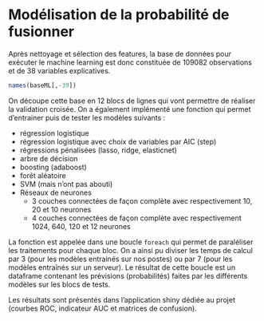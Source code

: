 
# Modélisation de la probabilité de fusionner

<!-- ```{r} -->
<!-- load("../Base.RData") -->
<!-- ``` -->


Après nettoyage et sélection des features, la base de données pour exécuter le machine learning est donc constituée de 109082 observations et de 38 variables explicatives.

```r
names(baseML[,-39])
```

On découpe cette base en 12 blocs de lignes qui vont permettre de réaliser la validation croisée. On a également implémenté une fonction qui permet d'entrainer puis de tester les modèles suivants :

- régression logistique
- régression logistique avec choix de variables par AIC (step)
- régressions pénalisées (lasso, ridge, elasticnet)
- arbre de décision
- boosting (adaboost)
- forêt aléatoire
- SVM (mais n'ont pas abouti)
- Réseaux de neurones
    + 3 couches connectées de façon complète avec respectivement 10, 20 et 10 neurones
    + 4 couches connectées de façon complète avec respectivement 1024, 640, 120 et 12 neurones

La fonction est appelée dans une boucle `foreach` qui permet de paraléliser les traitements pour chaque bloc. On a ainsi pu diviser les temps de calcul par 3 (pour les modèles entrainés sur nos postes) ou par 7 (pour les modèles entraînés sur un serveur).
Le résultat de cette boucle est un dataframe contenant les prévisions (probabilités) faites par les différents modèles sur les blocs de tests.

Les résultats sont présentés dans l'application shiny dédiée au projet (courbes ROC, indicateur AUC et matrices de confusion).


<!-- Globalement, on constate que les modèles à base d'arbres de décisions donnent de meilleurs résultat : il semble que le choix de fusionner soit déterministe, et guidé par des pratiques ancrées de travail en commun de la part des commune : ce sont l'appartenance au même EPCI en 2014 -->
